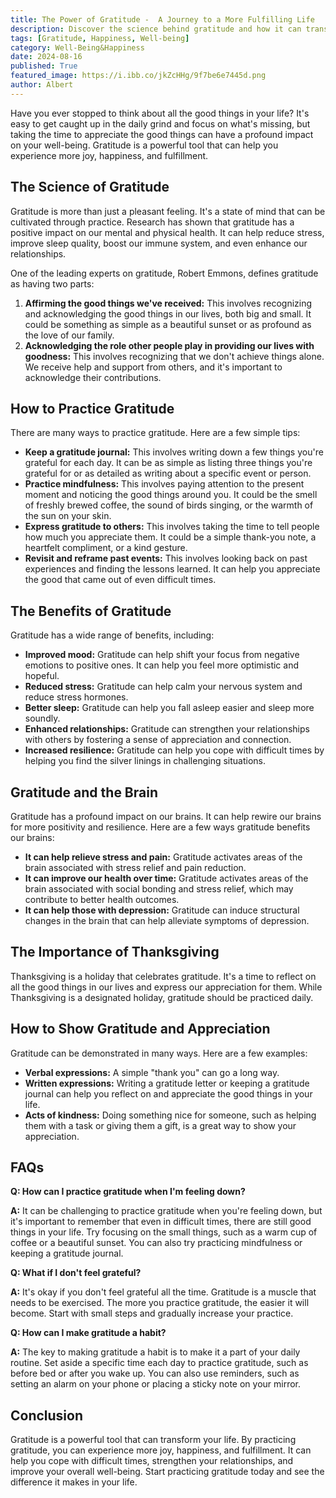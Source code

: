 ```yaml
---
title: The Power of Gratitude -  A Journey to a More Fulfilling Life
description: Discover the science behind gratitude and how it can transform your life. Learn practical tips for cultivating gratitude in your daily life, explore its benefits for your mental and physical well-being, and understand how it can enhance your relationships.
tags: [Gratitude, Happiness, Well-being]
category: Well-Being&Happiness
date: 2024-08-16
published: True
featured_image: https://i.ibb.co/jkZcHHg/9f7be6e7445d.png
author: Albert
---
```



Have you ever stopped to think about all the good things in your life? It's easy to get caught up in the daily grind and focus on what's missing, but taking the time to appreciate the good things can have a profound impact on your well-being. Gratitude is a powerful tool that can help you experience more joy, happiness, and fulfillment.

## The Science of Gratitude

Gratitude is more than just a pleasant feeling. It's a state of mind that can be cultivated through practice. Research has shown that gratitude has a positive impact on our mental and physical health. It can help reduce stress, improve sleep quality, boost our immune system, and even enhance our relationships.

One of the leading experts on gratitude, Robert Emmons, defines gratitude as having two parts:

1. **Affirming the good things we've received:** This involves recognizing and acknowledging the good things in our lives, both big and small. It could be something as simple as a beautiful sunset or as profound as the love of our family.
2. **Acknowledging the role other people play in providing our lives with goodness:** This involves recognizing that we don't achieve things alone. We receive help and support from others, and it's important to acknowledge their contributions.

## How to Practice Gratitude

There are many ways to practice gratitude. Here are a few simple tips:

* **Keep a gratitude journal:** This involves writing down a few things you're grateful for each day. It can be as simple as listing three things you're grateful for or as detailed as writing about a specific event or person.
* **Practice mindfulness:** This involves paying attention to the present moment and noticing the good things around you. It could be the smell of freshly brewed coffee, the sound of birds singing, or the warmth of the sun on your skin.
* **Express gratitude to others:** This involves taking the time to tell people how much you appreciate them. It could be a simple thank-you note, a heartfelt compliment, or a kind gesture.
* **Revisit and reframe past events:** This involves looking back on past experiences and finding the lessons learned. It can help you appreciate the good that came out of even difficult times.

## The Benefits of Gratitude

Gratitude has a wide range of benefits, including:

* **Improved mood:** Gratitude can help shift your focus from negative emotions to positive ones. It can help you feel more optimistic and hopeful.
* **Reduced stress:** Gratitude can help calm your nervous system and reduce stress hormones.
* **Better sleep:** Gratitude can help you fall asleep easier and sleep more soundly.
* **Enhanced relationships:** Gratitude can strengthen your relationships with others by fostering a sense of appreciation and connection.
* **Increased resilience:** Gratitude can help you cope with difficult times by helping you find the silver linings in challenging situations.

## Gratitude and the Brain

Gratitude has a profound impact on our brains. It can help rewire our brains for more positivity and resilience. Here are a few ways gratitude benefits our brains:

* **It can help relieve stress and pain:** Gratitude activates areas of the brain associated with stress relief and pain reduction.
* **It can improve our health over time:** Gratitude activates areas of the brain associated with social bonding and stress relief, which may contribute to better health outcomes.
* **It can help those with depression:** Gratitude can induce structural changes in the brain that can help alleviate symptoms of depression.

## The Importance of Thanksgiving

Thanksgiving is a holiday that celebrates gratitude. It's a time to reflect on all the good things in our lives and express our appreciation for them. While Thanksgiving is a designated holiday, gratitude should be practiced daily.

## How to Show Gratitude and Appreciation

Gratitude can be demonstrated in many ways. Here are a few examples:

* **Verbal expressions:** A simple "thank you" can go a long way.
* **Written expressions:** Writing a gratitude letter or keeping a gratitude journal can help you reflect on and appreciate the good things in your life.
* **Acts of kindness:** Doing something nice for someone, such as helping them with a task or giving them a gift, is a great way to show your appreciation.

## FAQs

**Q: How can I practice gratitude when I'm feeling down?**

**A:** It can be challenging to practice gratitude when you're feeling down, but it's important to remember that even in difficult times, there are still good things in your life. Try focusing on the small things, such as a warm cup of coffee or a beautiful sunset. You can also try practicing mindfulness or keeping a gratitude journal.

**Q: What if I don't feel grateful?**

**A:** It's okay if you don't feel grateful all the time. Gratitude is a muscle that needs to be exercised. The more you practice gratitude, the easier it will become. Start with small steps and gradually increase your practice.

**Q: How can I make gratitude a habit?**

**A:** The key to making gratitude a habit is to make it a part of your daily routine. Set aside a specific time each day to practice gratitude, such as before bed or after you wake up. You can also use reminders, such as setting an alarm on your phone or placing a sticky note on your mirror.

## Conclusion

Gratitude is a powerful tool that can transform your life. By practicing gratitude, you can experience more joy, happiness, and fulfillment. It can help you cope with difficult times, strengthen your relationships, and improve your overall well-being. Start practicing gratitude today and see the difference it makes in your life.

